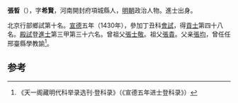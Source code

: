 {{Otheruses|other=名为张希贤的其他人物|张希贤}}

'''張晳'''（{{bd|1405年||？}}），字'''希賢'''，河南開封府項城縣人，[[明朝|明朝]]政治人物。進士出身。

北京行部鄉試第十名。[[宣德|宣德]]五年（1430年），參加丁丑科[[會試|會試]]，得[[貢士|貢士]]第四十八名。[[殿試|殿試]]登[[進士|進士]]第三甲第三十六名。曾祖父[[張士敬|張士敬]]。祖父[[張貴|張貴]]。父亲[[張均|張均]]，曾任任邢臺縣學教諭<ref>《天一阁藏明代科举录选刊·登科录》（《宣德五年进士登科录》）</ref>。

==参考==
{{reflist}}
{{明朝人物小作品}}
{{宣德五年庚戌科殿試金榜}}